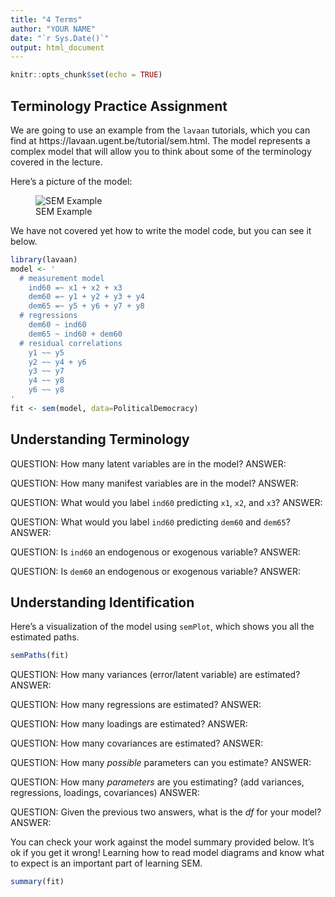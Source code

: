 ```yaml
---
title: "4 Terms"
author: "YOUR NAME"
date: "`r Sys.Date()`"
output: html_document
---
```


```r
knitr::opts_chunk$set(echo = TRUE)
```

## Terminology Practice Assignment

We are going to use an example from the `lavaan` tutorials, which you can find at https://lavaan.ugent.be/tutorial/sem.html. The model represents a complex model that will allow you to think about some of the terminology covered in the lecture.

Here's a picture of the model:

![SEM Example](https://lavaan.ugent.be/tutorial/figure/sem-1.png)

We have not covered yet how to write the model code, but you can see it below. 

```r
library(lavaan)
model <- '
  # measurement model
    ind60 =~ x1 + x2 + x3
    dem60 =~ y1 + y2 + y3 + y4
    dem65 =~ y5 + y6 + y7 + y8
  # regressions
    dem60 ~ ind60
    dem65 ~ ind60 + dem60
  # residual correlations
    y1 ~~ y5
    y2 ~~ y4 + y6
    y3 ~~ y7
    y4 ~~ y8
    y6 ~~ y8
'
fit <- sem(model, data=PoliticalDemocracy)
```

## Understanding Terminology

QUESTION: How many latent variables are in the model?
ANSWER:

QUESTION: How many manifest variables are in the model?
ANSWER:

QUESTION: What would you label `ind60` predicting `x1`, `x2`, and `x3`?
ANSWER:

QUESTION: What would you label `ind60` predicting `dem60` and `dem65`?
ANSWER:

QUESTION: Is `ind60` an endogenous or exogenous variable? 
ANSWER:

QUESTION: Is `dem60` an endogenous or exogenous variable? 
ANSWER:

## Understanding Identification

Here's a visualization of the model using `semPlot`, which shows you all the estimated paths.

```r
semPaths(fit)
```

QUESTION: How many variances (error/latent variable) are estimated? 
ANSWER:

QUESTION: How many regressions are estimated?
ANSWER:

QUESTION: How many loadings are estimated? 
ANSWER:

QUESTION: How many covariances are estimated?
ANSWER:

QUESTION: How many *possible* parameters can you estimate? 
ANSWER:

QUESTION: How many *parameters* are you estimating? (add variances, regressions, loadings, covariances)
ANSWER:

QUESTION: Given the previous two answers, what is the *df* for your model?
ANSWER:

You can check your work against the model summary provided below. It's ok if you get it wrong! Learning how to read model diagrams and know what to expect is an important part of learning SEM. 

```r
summary(fit)
```

